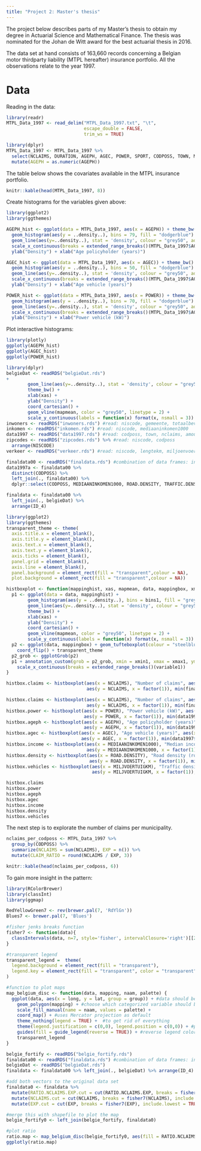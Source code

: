 ```yaml
---
title: "Project 2: Master's thesis"
---
```


The project below describes parts of my Master's thesis to obtain my degree in Actuarial Science and Mathematical Finance. The thesis was nominated for the Johan de Witt award for the best actuarial thesis in 2016. 

The data set at hand consists of 163,660 records concerning a Belgian motor thirdparty 
liability (MTPL hereafter) insurance portfolio. All the observations 
relate to the year 1997. 

# Data

Reading in the data:

```r
library(readr)
MTPL_Data_1997 <- read_delim("MTPL_Data_1997.txt", "\t",
                             escape_double = FALSE, 
                             trim_ws = TRUE)
```

```r
library(dplyr)
MTPL_Data_1997 <- MTPL_Data_1997 %>%
  select(NCLAIMS, DURATION, AGEPH, AGEC, POWER, SPORT, CODPOSS, TOWN, MAKE) %>%
  mutate(AGEPH = as.numeric(AGEPH))
```


The table below shows the covariates available in the MTPL insurance portfolio. 

```r
knitr::kable(head(MTPL_Data_1997, 8))
```

Create histograms for the variables given above:

```r
library(ggplot2)
library(ggthemes)

AGEPH_hist <- ggplot(data = MTPL_Data_1997, aes(x = AGEPH)) + theme_bw() +
  geom_histogram(aes(y = ..density..), bins = 79, fill = "dodgerblue") +
  geom_line(aes(y=..density..), stat = 'density', colour = "grey50", adjust = 2) +
  scale_x_continuous(breaks = extended_range_breaks()(MTPL_Data_1997$AGEPH)) +
  ylab("Density") + xlab("Age policyholder (years)")

AGEC_hist <- ggplot(data = MTPL_Data_1997, aes(x = AGEC)) + theme_bw() +
  geom_histogram(aes(y = ..density..), bins = 50, fill = "dodgerblue") +
  geom_line(aes(y=..density..), stat = 'density', colour = "grey50", adjust = 2) +
  scale_x_continuous(breaks = extended_range_breaks()(MTPL_Data_1997$AGEC)) +
  ylab("Density") + xlab("Age vehicle (years)")

POWER_hist <- ggplot(data = MTPL_Data_1997, aes(x = POWER)) + theme_bw() +
  geom_histogram(aes(y = ..density..), bins = 70, fill = "dodgerblue") +
  geom_line(aes(y=..density..), stat = 'density', colour = "grey50", adjust = 2) +
  scale_x_continuous(breaks = extended_range_breaks()(MTPL_Data_1997$AGEPH)) +
  ylab("Density") + xlab("Power vehicle (kW)")
```
Plot interactive histograms:

```r
library(plotly)
ggplotly(AGEPH_hist)
ggplotly(AGEC_hist)
ggplotly(POWER_hist)
```


```r
library(dplyr)
belgieDat <- readRDS("belgieDat.rds")
+ 
        geom_line(aes(y=..density..), stat = 'density', colour = "grey50", adjust = 2) +
        theme_bw() + 
        xlab(xas) + 
        ylab("Density") + 
        coord_cartesian() +
        geom_vline(mapmean, color = "grey50", linetype = 2) +
        scale_y_continuous(labels = function(x) format(x, nsmall = 3))
inwoners <- readRDS("inwoners.rds") #read: niscode, gemeente, totaalbevolking, dichtheidperkm2, oppervlaktekm2
inkomen <- readRDS("inkomen.rds") #read: niscode, mediaaninkomen1000
data1997 <- readRDS("data1997.rds") #read: codposs, town, nclaims, amount, period, fuel
zipcodes <- readRDS("zipcodes.rds") %>% #read: niscode, codposs
  arrange(NISCODE) 
verkeer <- readRDS("verkeer.rds") #read: niscode, lengtekm, miljoenvoertuigkm

finaldata00 <- readRDS("finaldata.rds") #combination of data frames: inwoners, inkomen, data1997, zipcodes and verkeer
data1997a <- finaldata00 %>% 
  distinct(CODPOSS) %>% 
  left_join(., finaldata00) %>% 
  dplyr::select(CODPOSS, MEDIAANINKOMEN1000, ROAD.DENSITY, TRAFFIC.DENSITY.ST)

finaldata <- finaldata00 %>% 
  left_join(., belgieDat) %>% 
  arrange(ID_4) 

library(ggplot2)
library(ggthemes)
transparent_theme <- theme(
  axis.title.x = element_blank(),
  axis.title.y = element_blank(),
  axis.text.x = element_blank(), 
  axis.text.y = element_blank(),
  axis.ticks = element_blank(),
  panel.grid = element_blank(),
  axis.line = element_blank(),
  panel.background = element_rect(fill = "transparent",colour = NA),
  plot.background = element_rect(fill = "transparent",colour = NA))

histboxplot <- function(mappinghist, xas, mapmean, data, mappingbox, xmin1, xmax1, width1, variable1, bins1){
  p1 <- ggplot(data = data, mappinghist) + 
        geom_histogram(aes(y = ..density..), bins = bins1, fill = "grey") + 
        geom_line(aes(y=..density..), stat = 'density', colour = "grey50", adjust = 2) +
        theme_bw() + 
        xlab(xas) + 
        ylab("Density") + 
        coord_cartesian() +
        geom_vline(mapmean, color = "grey50", linetype = 2) +
        scale_y_continuous(labels = function(x) format(x, nsmall = 3))
  p2 <- ggplot(data, mappingbox) + geom_tufteboxplot(colour = "steelblue", whisker.type = "line", median.type = "line", hoffset = 0, width = 5) + 
    coord_flip() + transparent_theme
  p2_grob <- ggplotGrob(p2)
  p1 + annotation_custom(grob = p2_grob, xmin = xmin1, xmax = xmax1, ymin = -width1, ymax = width1) + 
    scale_x_continuous(breaks = extended_range_breaks()(variable1))
}

histbox.claims <- histboxplot(aes(x = NCLAIMS), "Number of claims", aes(xintercept = mean(NCLAIMS)), finaldata, 
                              aes(y = NCLAIMS, x = factor(1)), min(finaldata$NCLAIMS), max(finaldata$NCLAIMS), 0.1, finaldata$NCLAIMS, 80) 

```

```r
histbox.claims <- histboxplot(aes(x = NCLAIMS), "Number of claims", aes(xintercept = mean(NCLAIMS)), finaldata, 
                              aes(y = NCLAIMS, x = factor(1)), min(finaldata$NCLAIMS), max(finaldata$NCLAIMS), 0.1, finaldata$NCLAIMS, 80) 
histbox.power <- histboxplot(aes(x = POWER), "Power vehicle (kW)", aes(xintercept = mean(POWER)), data1997, 
                             aes(y = POWER, x = factor(1)), min(data1997$POWER), max(data1997$POWER), 0.1, data1997$POWER, 70) 
histbox.ageph <- histboxplot(aes(x = AGEPH), "Age policyholder (years)", aes(xintercept = mean(AGEPH)), data1997, 
                             aes(y = AGEPH, x = factor(1)), min(data1997$AGEPH), max(data1997$AGEPH), 0.1, data1997$AGEPH, 79) 
histbox.agec <- histboxplot(aes(x = AGEC), "Age vehicle (years)", aes(xintercept = mean(AGEC)), data1997, 
                            aes(y = AGEC, x = factor(1)), min(data1997$AGEC), max(data1997$AGEC), 0.1, data1997$AGEC, 50) 
histbox.income <- histboxplot(aes(x = MEDIAANINKOMEN1000), "Median income (1000s euros)", aes(xintercept = mean(MEDIAANINKOMEN1000)), finaldata, 
                              aes(y = MEDIAANINKOMEN1000, x = factor(1)), min(finaldata$MEDIAANINKOMEN1000), max(finaldata$MEDIAANINKOMEN1000), 0.1, round(finaldata$MEDIAANINKOMEN1000,0), 50) 
histbox.density <- histboxplot(aes(x = ROAD.DENSITY), "Road density (road length in kilometers/area size in square kilometers)", aes(xintercept = mean(ROAD.DENSITY)), finaldata, 
                               aes(y = ROAD.DENSITY, x = factor(1)), min(finaldata$ROAD.DENSITY), max(finaldata$ROAD.DENSITY), 0.1, round(finaldata$ROAD.DENSITY, 0), 50) 
histbox.vehicles <- histboxplot(aes(x = MILJVOERTUIGKM), "Traffic density (number of vehicles/road length in kilometers)", aes(xintercept = mean(MILJVOERTUIGKM)), finaldata, 
                                aes(y = MILJVOERTUIGKM, x = factor(1)), min(finaldata$MILJVOERTUIGKM), max(finaldata$MILJVOERTUIGKM), 0.1, round(finaldata$MILJVOERTUIGKM, 0), 50)

histbox.claims
histbox.power
histbox.ageph
histbox.agec
histbox.income
histbox.density
histbox.vehicles

```

The next step is to explorate the number of claims per municipality. 

```r
nclaims_per_codposs <- MTPL_Data_1997 %>%
  group_by(CODPOSS) %>%
  summarize(NCLAIMS = sum(NCLAIMS), EXP = n()) %>%
  mutate(CLAIM_RATIO = round(NCLAIMS / EXP, 3))

knitr::kable(head(nclaims_per_codposs, 6))
```
To gain more insight in the pattern:

```r
library(RColorBrewer)
library(classInt)
library(ggmap)

RedYellowGreen7 <- rev(brewer.pal(7, 'RdYlGn'))
Blues7 <- brewer.pal(7, 'Blues')

#fisher jenks breaks function
fisher7 <- function(data){
  classIntervals(data, n=7, style='fisher', intervalClosure='right')[[2]]
}

#transparent legend
transparent_legend =  theme(
  legend.background = element_rect(fill = "transparent"),
  legend.key = element_rect(fill = "transparent", color = "transparent")
)

#function to plot maps
map_belgium_disc <- function(data, mapping, naam, palette) {
  ggplot(data, aes(x = long, y = lat, group = group)) + #data should be object produced by fortify function
    geom_polygon(mapping) + #choose which categorized variable should be plotted
    scale_fill_manual(name = naam, values = palette) +
    coord_map() + #uses Mercator projection as default
    theme_nothing(legend = TRUE) +  #to get rid of everything
    theme(legend.justification = c(0,0), legend.position = c(0,0)) + #put legend in left corner
    guides(fill = guide_legend(reverse = TRUE)) + #reverse legend colors
    transparent_legend
}

belgie_fortify <- readRDS("belgie_fortify.rds")
finaldata00 <- readRDS("finaldata.rds") #combination of data frames: inwoners, inkomen, data1997, zipcodes and verkeer
belgieDat <- readRDS("belgieDat.rds")
finaldata <- finaldata00 %>% left_join(., belgieDat) %>% arrange(ID_4)

#add both vectors to the original data set 
finaldata0 <- finaldata %>% 
  mutate(RATIO.NCLAIMS.EXP.cut = cut(RATIO.NCLAIMS.EXP, breaks = fisher7(RATIO.NCLAIMS.EXP), include.lowest = TRUE)) %>% 
  mutate(NCLAIMS.cut = cut(NCLAIMS, breaks = fisher7(NCLAIMS), include.lowest = TRUE)) %>%
  mutate(EXP.cut = cut(EXP, breaks = fisher7(EXP), include.lowest = TRUE, dig.lab = 4)) 

#merge this with shapefile to plot the map
belgie_fortify0 <- left_join(belgie_fortify, finaldata0)

#plot ratio 
ratio.map <- map_belgium_disc(belgie_fortify0, aes(fill = RATIO.NCLAIMS.EXP.cut), "Ratio", palette = Blues7)
ggplotly(ratio.map)
```

